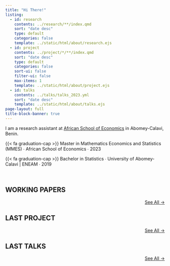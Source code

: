 ```yaml
---
title: "Hi There!"
listing:
  - id: research
    contents: ../research/**/index.qmd
    sort: "date desc"
    type: default
    categories: false
    template: ../static/html/about/research.ejs
  - id: project
    contents: ../project/*/**/index.qmd
    sort: "date desc"
    type: default
    categories: false
    sort-ui: false
    filter-ui: false
    max-items: 1
    template: ../static/html/about/project.ejs
  - id: talks
    contents: ../talks/talks_2023.yml
    sort: "date desc"
    template: ../static/html/about/talks.ejs
page-layout: full
title-block-banner: true
---
```


I am a research assistant at [African School of Economics](https://www.africanschoolofeconomics.com/) in Abomey-Calavi, Benin.



{{< fa graduation-cap >}} Master in Mathematics Economics and Statistics (MMES)  &#8729; African School of Economics  &#8729;  2023

{{< fa graduation-cap >}} Bachelor in Statistics  &#8729; University of Abomey-Calavi | ENEAM  &#8729;  2019

<br>

## WORKING PAPERS

:::{#research}
:::

::: {style="text-align: right"}
[See All →](../research)
:::

## LAST PROJECT 

:::{#project}
:::

::: {style="text-align: right"}
[See All →](../project)
:::

## LAST TALKS

:::{#talks}
:::

::: {style="text-align: right"}
[See All →](../talks)
:::
